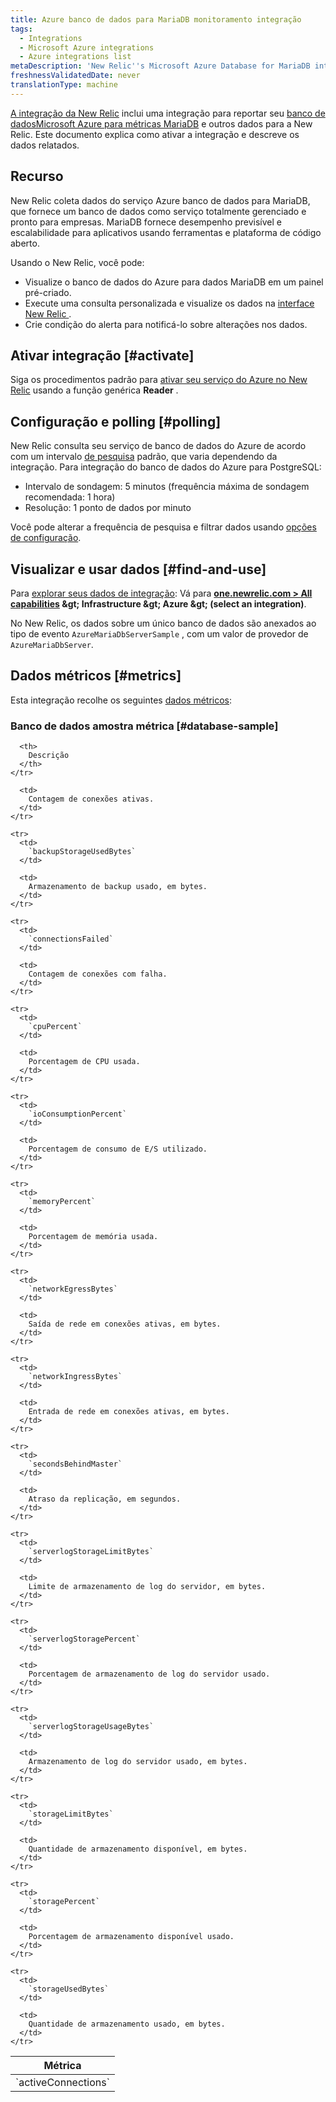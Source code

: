 ```yaml
---
title: Azure banco de dados para MariaDB monitoramento integração
tags:
  - Integrations
  - Microsoft Azure integrations
  - Azure integrations list
metaDescription: 'New Relic''s Microsoft Azure Database for MariaDB integration: what data it reports and how to enable it.'
freshnessValidatedDate: never
translationType: machine
---
```


[A integração da New Relic](/docs/infrastructure/introduction-infra-monitoring) inclui uma integração para reportar seu [banco de dadosMicrosoft Azure para métricas MariaDB](https://docs.microsoft.com/en-gb/azure/mariadb/) e outros dados para a New Relic. Este documento explica como ativar a integração e descreve os dados relatados.

## Recurso

New Relic coleta dados do serviço Azure banco de dados para MariaDB, que fornece um banco de dados como serviço totalmente gerenciado e pronto para empresas. MariaDB fornece desempenho previsível e escalabilidade para aplicativos usando ferramentas e plataforma de código aberto.

Usando o New Relic, você pode:

* Visualize o banco de dados do Azure para dados MariaDB em um painel pré-criado.
* Execute uma consulta personalizada e visualize os dados na [interface New Relic ](/docs/infrastructure/integrations-getting-started/getting-started/use-integration-data-new-relic-insights).
* Crie condição do alerta para notificá-lo sobre alterações nos dados.

## Ativar integração [#activate]

Siga os procedimentos padrão para [ativar seu serviço do Azure no New Relic](/docs/infrastructure/microsoft-azure-integrations/getting-started/activate-azure-integrations) usando a função genérica <DNT>**Reader**</DNT> .

## Configuração e polling [#polling]

New Relic consulta seu serviço de banco de dados do Azure de acordo com um intervalo [de pesquisa](/docs/integrations/microsoft-azure-integrations/getting-started/azure-integration-polling) padrão, que varia dependendo da integração. Para integração do banco de dados do Azure para PostgreSQL:

* Intervalo de sondagem: 5 minutos (frequência máxima de sondagem recomendada: 1 hora)
* Resolução: 1 ponto de dados por minuto

Você pode alterar a frequência de pesquisa e filtrar dados usando [opções de configuração](/docs/integrations/new-relic-integrations/getting-started/configure-polling-frequency-data-collection-cloud-integrations).

## Visualizar e usar dados [#find-and-use]

Para [explorar seus dados de integração](/docs/infrastructure/integrations/find-use-infrastructure-integration-data): Vá para <DNT>**[one.newrelic.com &gt; All capabilities](https://one.newrelic.com/all-capabilities) &amp;gt; Infrastructure &amp;gt; Azure &amp;gt; (select an integration)**</DNT>.

No New Relic, os dados sobre um único banco de dados são anexados ao tipo de evento `AzureMariaDbServerSample` , com um valor de provedor de `AzureMariaDbServer`.

## Dados métricos [#metrics]

Esta integração recolhe os seguintes [dados métricos](/docs/infrastructure/integrations-getting-started/getting-started/understand-integration-data-data-types#metric):

### Banco de dados amostra métrica [#database-sample]

<table>
  <thead>
    <tr>
      <th style={{ width: "300px" }}>
        Métrica
      </th>

      <th>
        Descrição
      </th>
    </tr>
  </thead>

  <tbody>
    <tr>
      <td>
        `activeConnections`
      </td>

      <td>
        Contagem de conexões ativas.
      </td>
    </tr>

    <tr>
      <td>
        `backupStorageUsedBytes`
      </td>

      <td>
        Armazenamento de backup usado, em bytes.
      </td>
    </tr>

    <tr>
      <td>
        `connectionsFailed`
      </td>

      <td>
        Contagem de conexões com falha.
      </td>
    </tr>

    <tr>
      <td>
        `cpuPercent`
      </td>

      <td>
        Porcentagem de CPU usada.
      </td>
    </tr>

    <tr>
      <td>
        `ioConsumptionPercent`
      </td>

      <td>
        Porcentagem de consumo de E/S utilizado.
      </td>
    </tr>

    <tr>
      <td>
        `memoryPercent`
      </td>

      <td>
        Porcentagem de memória usada.
      </td>
    </tr>

    <tr>
      <td>
        `networkEgressBytes`
      </td>

      <td>
        Saída de rede em conexões ativas, em bytes.
      </td>
    </tr>

    <tr>
      <td>
        `networkIngressBytes`
      </td>

      <td>
        Entrada de rede em conexões ativas, em bytes.
      </td>
    </tr>

    <tr>
      <td>
        `secondsBehindMaster`
      </td>

      <td>
        Atraso da replicação, em segundos.
      </td>
    </tr>

    <tr>
      <td>
        `serverlogStorageLimitBytes`
      </td>

      <td>
        Limite de armazenamento de log do servidor, em bytes.
      </td>
    </tr>

    <tr>
      <td>
        `serverlogStoragePercent`
      </td>

      <td>
        Porcentagem de armazenamento de log do servidor usado.
      </td>
    </tr>

    <tr>
      <td>
        `serverlogStorageUsageBytes`
      </td>

      <td>
        Armazenamento de log do servidor usado, em bytes.
      </td>
    </tr>

    <tr>
      <td>
        `storageLimitBytes`
      </td>

      <td>
        Quantidade de armazenamento disponível, em bytes.
      </td>
    </tr>

    <tr>
      <td>
        `storagePercent`
      </td>

      <td>
        Porcentagem de armazenamento disponível usado.
      </td>
    </tr>

    <tr>
      <td>
        `storageUsedBytes`
      </td>

      <td>
        Quantidade de armazenamento usado, em bytes.
      </td>
    </tr>
  </tbody>
</table>